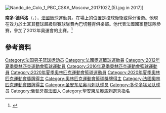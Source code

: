 {{Use dmy dates|date=August 2016}}
{{Infobox basketball biography
| name            = Nando de Colo
| image           = Nando de Colo 19 Fenerbahçe Basketball 20210913 (4).jpg
| image_size      = 
| caption         = De Colo with 費內巴切 in 2019
| position        = [[得分後衛|得分後衛]] / [[控球後衛|控球後衛]]
| height_ft       = 6
| height_in       = 5
| weight_lb       = 200
| league          = 土耳其籃球超級聯賽<br/>[[歐洲籃球聯賽|歐洲籃球聯賽]]
| team            = 費內巴切
| number          = 1
| birth_date      = {{Birth date and age|df=yes|1987|6|23}}
| birth_place     = [[聖卡特琳萊阿拉斯|聖卡特琳萊阿拉斯]], 法國
| nationality     = {{FRA}}
| draft_year      = 2009
| draft_round     = 2
| draft_pick      = 53
| draft_team      = [[聖安東尼奧馬刺|聖安東尼奧馬刺]]
| career_start    = 2006
| years1          = 2006–2009
| team1           = 紹萊
| years2          = 2009–2012
| team2           = 瓦倫西亞
| years3          = {{nbay|2012|start}}–{{nbay|2013|end}}
| team3           = [[聖安東尼奧馬刺|聖安東尼奧馬刺]]
| years4          = {{nbay|2013|end}}
| team4           = [[多倫多猛龍|多倫多猛龍]]
| years5          = 2014–2019
| team5           = [[莫斯科中央陸軍籃球俱樂部|莫斯科中央陸軍]]
| years6          = 2019–現今
| team6           = 費內巴切
| medaltemplates = 
{{MedalSport|男子[[籃球|籃球]]}}
{{MedalCountry|{{bk|FRA}}}}
{{MedalCompetition|[[奧林匹克運動會|奧林匹克運動會]]}}
{{MedalSilver|[[2020年夏季奧林匹克運動會|2020 東京]]|[[2020年夏季奧林匹克運動會男子籃球比賽|團體項目]]}}
}}
[[File:Nando_de_Colo_1_PBC_CSKA_Moscow_20171027_(5).jpg|thumb]] in 2017]]

'''南多·德科洛'''（{{lang-fr|Nando de Colo}}，{{bd|1987年|6月23日}}），[[法國|法國]]籃球運動員。在場上的位置是控球後衛或得分後衛。他現在效力於土耳其籃球超級聯賽球隊費內巴切體育俱樂部。他代表法國國家籃球隊參賽，參加了2012年奧運會的比賽。<ref>{{Cite web|title=Nando DE COLO|url=https://olympics.com/zh/athletes/nando-de-colo|accessdate=2021-09-20|work=International Olympic Committee|archive-date=2021-11-19|archive-url=https://web.archive.org/web/20211119123515/https://olympics.com/zh/athletes/nando-de-colo}}</ref>

==參考資料==
{{Reflist}}

{{2009 NBA Draft}}
{{欧洲篮球联赛最有价值球员}}
{{欧洲篮球联赛最终四强最有价值球员}}
{{2012年夏季奥运会法国男子篮球阵容}}
{{2016年夏季奥运会法国男子篮球阵容}}

{{Authority control}}
{{DEFAULTSORT:de Colo, Nando}}
[[Category:法国男子篮球运动员|Category:法国男子篮球运动员]]
[[Category:法國奧運籃球運動員|Category:法國奧運籃球運動員]]
[[Category:2012年夏季奧林匹克運動會籃球運動員|Category:2012年夏季奧林匹克運動會籃球運動員]]
[[Category:2016年夏季奧林匹克運動會籃球運動員|Category:2016年夏季奧林匹克運動會籃球運動員]]
[[Category:2020年夏季奧林匹克運動會籃球運動員|Category:2020年夏季奧林匹克運動會籃球運動員]]
[[Category:2020年夏季奧林匹克運動會獎牌得主|Category:2020年夏季奧林匹克運動會獎牌得主]]
[[Category:奧林匹克運動會籃球獎牌得主|Category:奧林匹克運動會籃球獎牌得主]]
[[Category:法國奧林匹克運動會銀牌得主|Category:法國奧林匹克運動會銀牌得主]]
[[Category:圣安东尼奥马刺队球员|Category:圣安东尼奥马刺队球员]]
[[Category:多伦多猛龙队球员|Category:多伦多猛龙队球员]]
[[Category:葡萄牙裔法國人|Category:葡萄牙裔法國人]]
[[Category:聖安東尼奧馬刺選秀指名|Category:聖安東尼奧馬刺選秀指名]]